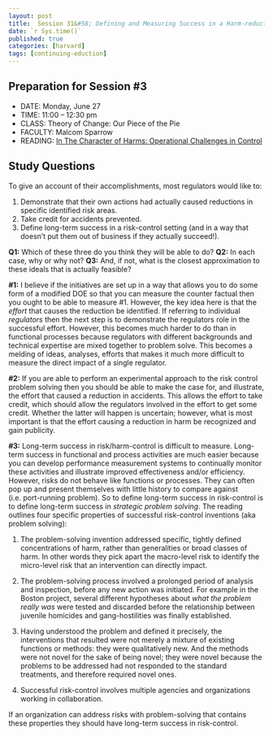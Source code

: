 ```yaml
---
layout: post
title:  Session 31&#58; Defining and Measuring Success in a Harm-reduction Context I
date: `r Sys.time()`
published: true
categories: [harvard]
tags: [continuing-eduction]
---
```



## Preparation for Session #3

- DATE: Monday, June 27
- TIME: 11:00 – 12:30 pm
- CLASS: Theory of Change: Our Piece of the Pie
- FACULTY: Malcom Sparrow
- READING: [In The Character of Harms: Operational Challenges in Control]()

## Study Questions

To give an account of their accomplishments, most regulators would like to:

1. Demonstrate that their own actions had actually caused reductions in specific identified risk areas.
2. Take credit for accidents prevented.
3. Define long-term success in a risk-control setting (and in a way that doesn’t put
them out of business if they actually succeed!).

**Q1:** Which of these three do you think they will be able to do? 
**Q2:** In each case, why or why not? 
**Q3:** And, if not, what is the closest approximation to these ideals that is actually feasible?

**#1:** I believe if the initiatives are set up in a way that allows you to do some form of a modified DOE so that you can measure the counter factual then you ought to be able to measure #1. However, the key idea here is that the *effort* that causes the reduction be identified. If referring to individual *regulators* then the next step is to demonstrate the regulators role in the successful effort. However, this becomes much harder to do than in functional processes because regulators with different backgrounds and technical expertise are mixed together to problem solve. This becomes a melding of ideas, analyses, efforts that makes it much more difficult to measure the direct impact of a single regulator.

**#2:** If you are able to perform an experimental approach to the risk control problem solving then you should be able to make the case for, and illustrate, the effort that caused a reduction in accidents.  This allows the effort to take credit, which should allow the regulators involved in the effort to get some credit. Whether the latter will happen is uncertain; however, what is most important is that the effort causing a reduction in harm be recognized and gain publicity.

**#3:** Long-term success in risk/harm-control is difficult to measure. Long-term success in functional and process activities are much easier because you can develop performance measurement systems to continually monitor these activities and illustrate improved effectiveness and/or efficiency. However, risks do not behave like functions or processes.  They can often pop up and present themselves with little history to compare against (i.e. port-running problem). So to define long-term success in risk-control is to define long-term success in *strategic problem solving*. The reading outlines four specific properties of successful risk-control inventions (aka problem solving):

1. The problem-solving invention addressed specific, tightly defined concentrations of harm, rather than generalities or broad classes of harm. In other words they pick apart the macro-level risk to identify the micro-level risk that an intervention can directly impact.

2. The problem-solving process involved a prolonged period of analysis and inspection, before any new action was initiated. For example in the Boston project, several different hypotheses about *what the problem really was* were tested and discarded before the relationship between juvenile homicides and gang-hostilities was finally established.

3. Having understood the problem and defined it precisely, the interventions that resulted were not merely a mixture of existing functions or methods: they were qualitatively new. And the methods were not novel for the sake of being novel; they were novel because the problems to be addressed had not responded to the standard treatments, and therefore required novel ones.

4. Successful risk-control involves multiple agencies and organizations working in collaboration. 

If an organization can address risks with problem-solving that contains these properties they should have long-term success in risk-control.





